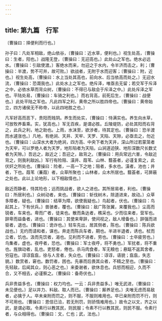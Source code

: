 ```yaml
---
---
---
```

title: 第九篇　行军
---




〔曹操曰：择便利而行也。〕

孙子曰：凡处军相敌，绝山依谷，〔曹操曰：近水草，便利也。〕视生处高，〔曹操曰：生者，阳也。〕战隆无登，〔曹操曰：无迎高也。〕此处山之军也。绝水必远水。〔曹操曰：引敌使渡。〕客绝水而来，勿迎之于水内，令半济而击之，利；〔曹操曰：半渡，势不可并，故可败。〕欲战者，无附于水而迎客；〔曹操曰：附，近也。〕视生处高，〔曹操曰：水上当处其高也，前向水、后当依高而处之。〕无迎水流，〔曹操曰：恐溉我也。〕此处水上之军也。绝斥泽，唯亟去无留；若交军于斥泽之中，必依水草而背众树，〔曹操曰：不得已与敌会于斥泽之中。〕此处斥泽之军也。平陆处易，〔曹操曰：车骑之利也。〕而右背高，前死后生，〔曹操曰：战便也。〕此处平陆之军也。凡此四军之利，黄帝之所以胜四帝也。〔曹操曰：黄帝始立，四方诸侯无不称帝，以此四地胜之也。〕

凡军好高而恶下，贵阳而贱阴。养生而处实，〔曹操曰：恃满实也。养生向水草，可放牧养畜乘。实，犹高也。〕军无百疾，是谓必胜。丘陵堤防，必处其阳而右背之，此兵之利，地之助也。上雨，水沫至，欲涉者，待其定也。〔曹操曰：恐半渡而水遽涨也。〕凡地，有绝涧、天井、天牢、天罗、天陷、天隙，必亟去之，勿近也。〔曹操曰：山深水大者为绝涧，四方高、中央下者为天井，深山所过若蒙笼者为天牢，可以罗绝人者为天罗，地形陷者为天陷，山涧道迫狭、地形深数尺长数丈者为天隙。〕吾远之，敌近之；吾迎之，敌背之。〔曹操曰：用兵常远六害，令敌近背之，则我利敌凶。〕军行有险阻、潢井、葭苇、山林、蘙荟者，必谨复索之，此伏奸之所处也。〔曹操曰：险者，一高一下之地；阻者，多水也。潢者，池也；井者，下也。葭苇（蒹葭）者，众草所聚也；山林者，众木所居也。蘙荟者，可屏蔽之处也。此以上论地形，以下相敌情也。〕

敌近而静者，恃其险也；远而挑战者，欲人之进也。其所居易者，利也。〔曹操曰：所居利也。〕众树动者，来也。〔曹操曰：斩伐树木，除道进来，故动。〕众草多障者，疑也。〔曹操曰：结草为障，欲使我疑也。〕鸟起者，伏也。〔曹操曰：鸟起其上，下有伏兵。〕兽骇者，覆也。〔曹操曰：敌广陈张翼，来覆我也。〕尘高而锐者，车来也。卑而广者，徒来也。散而条达者，樵采也。少而往来者，营军也。辞卑而益备者，进也。〔曹操曰：其使来卑辞，使间视之，敌人增备也。〕辞强而进驱者，退也。〔曹操曰：诡诈也。〕轻车先出，居其侧者，陈也。〔曹操曰：陈兵欲战也。〕无约而请和者，谋也。奔走而陈兵车者，期也。半进半退者，诱也。杖而立者，饥也。汲而先饮者，渴也。见利而不进者，劳也。〔曹操曰：士卒疲劳也。〕鸟集者，虚也。夜呼者，恐也。〔曹操曰：军士夜呼，将不勇也。〕军扰者，将不重也。旌旗动者，乱也。吏怒者，倦也。杀马肉食者，军无粮也；悬缻不返其舍者，穷寇也。谆谆翕翕，徐与人言者，失众也。〔曹操曰：谆谆，语貌；翕翕，失志貌。〕数赏者，窘也。数罚者，困也。先暴而后畏其众者，不精之至也。〔曹操曰：先轻敌，后闻其众，则心恶之也。〕来委谢者，欲休息也。兵怒而相迎，久而不合，又不相去，必谨察之。〔曹操曰：备奇伏也。〕

兵非贵益多也，〔曹操曰：权力均也。一云：兵非贵益多。〕唯无武进，〔曹操曰：未见便也。〕足以并力、料敌、取人而已。〔曹操曰：厮养足也。〕夫唯无虑而易敌者，必擒于人。卒未亲附而罚之，则不服，不服则难用也。卒已亲附而罚不行，则不可用也。〔曹操曰：恩信已洽，若无刑罚，则骄惰难用也。〕故令之以文，齐之以武，是谓必取。令素行以教其民，则民服；令素不行以教其民，则民不服。令素行者，与众相得也。〔曹操曰：文，仁也；武，法也。〕